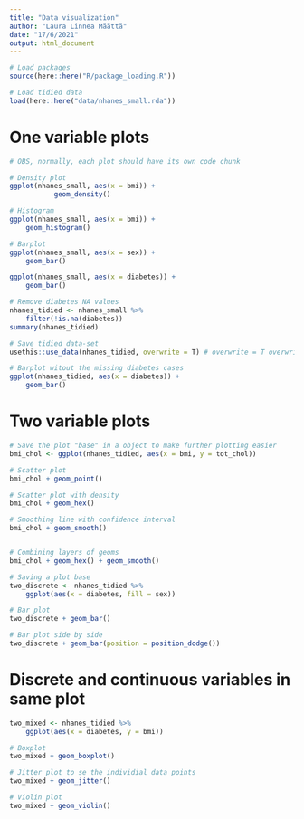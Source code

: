```yaml
---
title: "Data visualization"
author: "Laura Linnea Määttä"
date: "17/6/2021"
output: html_document
---
```

```r
# Load packages
source(here::here("R/package_loading.R"))

# Load tidied data
load(here::here("data/nhanes_small.rda"))
```

# One variable plots

```r

# OBS, normally, each plot should have its own code chunk

# Density plot
ggplot(nhanes_small, aes(x = bmi)) + 
           geom_density()

# Histogram
ggplot(nhanes_small, aes(x = bmi)) + 
    geom_histogram()

```

```r

# Barplot 
ggplot(nhanes_small, aes(x = sex)) +
    geom_bar()

ggplot(nhanes_small, aes(x = diabetes)) +
    geom_bar()


```


```r

# Remove diabetes NA values
nhanes_tidied <- nhanes_small %>% 
    filter(!is.na(diabetes))
summary(nhanes_tidied)

# Save tidied data-set
usethis::use_data(nhanes_tidied, overwrite = T) # overwrite = T overwrites the nhanes_tidied everytime the script is run 

# Barplot witout the missing diabetes cases
ggplot(nhanes_tidied, aes(x = diabetes)) +
    geom_bar()


```

# Two variable plots

```r

# Save the plot "base" in a object to make further plotting easier
bmi_chol <- ggplot(nhanes_tidied, aes(x = bmi, y = tot_chol))

# Scatter plot
bmi_chol + geom_point()

# Scatter plot with density 
bmi_chol + geom_hex()

# Smoothing line with confidence interval 
bmi_chol + geom_smooth()


# Combining layers of geoms 
bmi_chol + geom_hex() + geom_smooth()
```

```r

# Saving a plot base
two_discrete <- nhanes_tidied %>% 
    ggplot(aes(x = diabetes, fill = sex))

# Bar plot
two_discrete + geom_bar()

# Bar plot side by side
two_discrete + geom_bar(position = position_dodge())


```

# Discrete and continuous variables in same plot

```r

two_mixed <- nhanes_tidied %>% 
    ggplot(aes(x = diabetes, y = bmi))

# Boxplot
two_mixed + geom_boxplot()

# Jitter plot to se the individial data points
two_mixed + geom_jitter()

# Violin plot
two_mixed + geom_violin()


```

